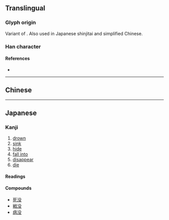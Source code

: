 {{character info/new}}
{{also|沒}}
==Translingual==
{{stroke order|strokes=7}}
{{stroke order|type=animate}}

===Glyph origin===
Variant of {{l|mul|沒}}. Also used in Japanese shinjitai and simplified Chinese.

===Han character===
{{Han char|rn=85|rad=水|as=04|sn=7|four=|canj=EHNE|ids=⿰氵殳}}

====References====
* {{Han ref|kx=0612.121|dkj=17233|dj=1005.150|hdz=31570.070|uh=6CA1|ud=27809}}

----

==Chinese==
{{zh-see|沒}}

----

==Japanese==

===Kanji===
{{ja-kanji|grade=c|rs=水04|kyu=沒}}

# [[drown]]
# [[sink]]
# [[hide]]
# [[fall into]]
# [[disappear]]
# [[die]]

====Readings====
{{ja-readings
|goon=もつ
|kanon=ぼつ
|kun=しず-む, おぼ-れる, し-ぬ
}}

====Compounds====
* [[死没]]
* [[戦没]]
* [[病没]]